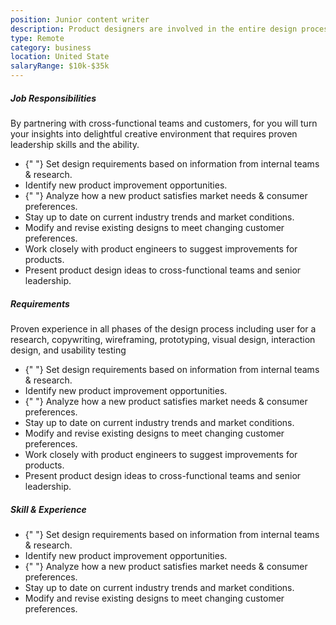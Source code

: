 ```yaml
---
position: Junior content writer
description: Product designers are involved in the entire design process a of a product, while UX designers focus more on the hands-on design portion of a best a process. Product designers and user an experience (UX) designers are the similar—in fact, sometimes the titles are used interchangeably.
type: Remote
category: business
location: United State
salaryRange: $10k-$35k
---
```


##### Job Responsibilities

By partnering with cross-functional teams and customers, for you will turn your insights into delightful creative environment that requires proven leadership skills and the ability.

<ul class="mb-10 flex list-inside list-disc flex-col gap-5 lg:mb-[60px]">
  <li>
    {" "}
    Set design requirements based on information from internal teams & research.
  </li>
  <li>Identify new product improvement opportunities.</li>
  <li>
    {" "}
    Analyze how a new product satisfies market needs & consumer preferences.
  </li>
  <li>Stay up to date on current industry trends and market conditions.</li>
  <li>
    Modify and revise existing designs to meet changing customer preferences.
  </li>
  <li>
    Work closely with product engineers to suggest improvements for products.
  </li>
  <li>
    Present product design ideas to cross-functional teams and senior
    leadership.
  </li>
</ul>

##### Requirements

Proven experience in all phases of the design process including user for a research, copywriting, wireframing, prototyping, visual design, interaction design, and usability testing

<ul class="mb-10 flex list-inside list-disc flex-col gap-5 lg:mb-[60px]">
  <li>
    {" "}
    Set design requirements based on information from internal teams & research.
  </li>
  <li>Identify new product improvement opportunities.</li>
  <li>
    {" "}
    Analyze how a new product satisfies market needs & consumer preferences.
  </li>
  <li>Stay up to date on current industry trends and market conditions.</li>
  <li>
    Modify and revise existing designs to meet changing customer preferences.
  </li>
  <li>
    Work closely with product engineers to suggest improvements for products.
  </li>
  <li>
    Present product design ideas to cross-functional teams and senior
    leadership.
  </li>
</ul>

##### Skill & Experience

<ul class="mb-10 flex list-inside list-disc flex-col gap-5 lg:mb-[60px]">
  <li>
    {" "}
    Set design requirements based on information from internal teams & research.
  </li>
  <li>Identify new product improvement opportunities.</li>
  <li>
    {" "}
    Analyze how a new product satisfies market needs & consumer preferences.
  </li>
  <li>Stay up to date on current industry trends and market conditions.</li>
  <li>
    Modify and revise existing designs to meet changing customer preferences.
  </li>
</ul>
